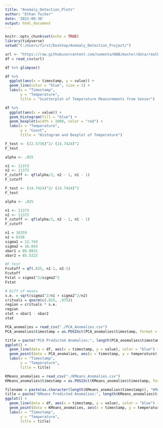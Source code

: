 ---
title: "Anomaly_Detection_Plots"
author: "Ethan Tucker"
date: '2022-09-30'
output: html_document
---

```{r setup, include=FALSE}
knitr::opts_chunk$set(echo = TRUE)
library(tidyverse)
setwd("C:/Users/first/Desktop/Anomaly_Detection_Project/")
```

```{r Load Data}
url <- "https://raw.githubusercontent.com/numenta/NAB/master/data/realKnownCause/machine_temperature_system_failure.csv"
df = read_csv(url)

df %>% glimpse()
```

```{r initial visualization}
df %>%
  ggplot(aes(x = timestamp, y = value)) +
  geom_line(color = "blue", size = 1) +
  labs(x = "Timestamp",
       y = "Temperature",
       title = "Scatterplot of Temperature Measurements from Sensor")
```

```{r Temp histogram}
df %>%
  ggplot(aes(x = value)) +
  geom_histogram(fill = "blue") +
  geom_boxplot(width = 1000, color = "red") +
  labs(x = "Temperature",
       y = "Count",
       title = "Histogram and Boxplot of Temperature")

```


```{r F stat calculation}
F_test <- (12.5736)^2/ (14.7424)^2 
F_test

alpha <- .025

n1 <- 11373
n2 <- 11373
F_cutoff <- qf(alpha/2, n2 - 1, n1 - 1)
F_cutoff
```

```{r day/night F stat calculation}
F_test <- (14.7424)^2/ (14.7424)^2 
F_test

alpha <- .025

n1 <- 11373
n2 <- 11373
F_cutoff <- qf(alpha/2, n2 - 1, n1 - 1)
F_cutoff
```

```{r weekday/weekend}
n1 = 16359
n2 = 6336
sigma1 = 12.744
sigma2 = 16.043
xbar1 = 86.0831
xbar2 = 85.5222

#F test
Fcutoff = qf(.025, n1-1, n2-1)
Fcutoff
Fstat = sigma1^2/sigma2^2
Fstat

# Diff of means
s.e. = sqrt(sigma1^2/n1 + sigma2^2/n2)
critvals = qnorm(c(.025, .975))
region = critvals * s.e.
region
stat = xbar1 - xbar2
stat
```


```{r Visualize PCA Anomalies}
PCA_anomalies = read_csv("./PCA_Anomalies.csv")
PCA_anomalies$timestamp = as.POSIXct(PCA_anomalies$timestamp, format = "%m/%d/%Y %H:%M")

title = paste("PCA Predicted Anomalies:", length(PCA_anomalies$timestamp), "Anomalies")
ggplot() +
  geom_line(data = df, aes(x = timestamp, y = value), color = "blue") +
  geom_point(data = PCA_anomalies, aes(x = timestamp, y = temperature), color = "red") +
  labs(x = "Timestamp",
       y = "Temperature",
       title = title)
```

```{r Vizualise KMeans Anomalies}
KMeans_anomalies = read_csv("./KMeans_Anomalies.csv")
KMeans_anomalies$timestamp = as.POSIXct(KMeans_anomalies$timestamp, format = "%m/%d/%Y %H:%M")

filename = paste(as.character(length(KMeans_anomalies$timestamp)), "KMeans", ".png", sep = "")
title = paste("KMeans Predicted Anomalies:", length(KMeans_anomalies$timestamp), "Anomalies")
ggplot() +
  geom_line(data = df, aes(x = timestamp, y = value), color = "blue") +
  geom_point(data = KMeans_anomalies, aes(x = timestamp, y = temperature), color = "red") +
  labs(x = "Timestamp",
       y = "Temperature",
       title = title)
```









